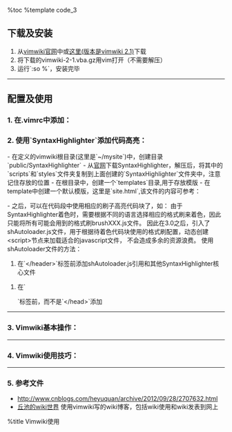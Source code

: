 %toc
%template code_3

==下载及安装==
# 从<a href="http://code.google.com/p/vimwiki/">vimwiki官网</a>中或<a href="https://github.com/jiangchengxu/jiangcx-wiki/blob/master/vim-scripts/vimwiki-2-1.vba#">这里(版本是vimwiki 2.1)</a>下载
# 将下载的vimwiki-2-1.vba.gz用vim打开（不需要解压）
# 运行`:so %`，安装完毕 

----
==配置及使用==

=== 1. 在.vimrc中添加： === 

{{{class="brush: bash"
    set nocompatible
        filetype plugin on
        syntax on


        let g:vimwiki_use_mouse=1         " 使用鼠标映射

        " 声明可以在wiki里面使用的HTML标签
        let g:vimwiki_valid_html_tags = 'a,img,b,i,s,u,sub,sup,br,hr,div,del,code,red,center,left,right,h1,h2,h3,h4,h5,h6,pre,script,style'

        " 创建站点
        let blog = {}
    let blog.path          = '~/mysite/wiki/' 		"设置wiki存放文件的根目录
        let blog.path_html     = '~/mysite/html/'		"设置wiki生成的html文件所在目录,%root_path%指向该目录
        let blog.template_path = '~/mysite/templates/'	"设置wiki模版文件目录
        let blog.template_default  = 'site'				"设置默认模版文件名
        let blog.template_ext      = '.html'			"设置默认模版后缀名
        let blog.auto_export       = 1					"设置是否自动导出

        " 加载站点
        let g:vimwiki_list = [blog]
}}}

=== 2. 使用`SyntaxHighlighter`添加代码高亮： ===

- 在定义的vimwiki根目录(这里是`~/mysite`)中，创建目录`public/SyntaxHighlighter`
- 从<a href="http://alexgorbatchev.com/SyntaxHighlighter/download/">官网</a>下载SyntaxHighlighter，解压后，将其中的`scripts`和`styles`文件夹复制到上面创建的`SyntaxHighlighter`文件夹中，注意记住存放的位置
- 在根目录中，创建一个`templates`目录,用于存放模版
- 在template中创建一个默认模版，这里是`site.html`,该文件的内容可参考：
{{{class="brush: html"
    <!DOCTYPE HTML> 
        <html>
        <head>
        <!-- 加载自定义css文件 -->
        <link rel="Stylesheet" type="text/css" href="%root_path%../public/style.css" />

        <title>%title%</title><!--引入wiki的title,在wiki文件中通过%title指定-->

        <meta http-equiv="Content-Type" content="text/html; charset=UTF-8" />

        <!-- SyntaxHighlighter -->
        <!-- 加载SyntaxHighlighter插件的核心实现文件,用于生成常规的html标签及class属性	-->
        <script src="%root_path%../public/SyntaxHighlighter/scripts/shCore.js"></script>

        <!-- 加载具体语言的语法特性，用于生成对于的html及class属性，以用于css主题着色-->
        <script src="%root_path%../public/SyntaxHighlighter/scripts/shBrushAll.js" type="text/javascript"></script>

        <!-- 加载核心css控制文件，控制shCore.js生成的标签和属性-->
        <link type="text/css" rel="stylesheet" href="%root_path%../public/SyntaxHighlighter/styles/shCore.css"/>
        <!-- 加载具体的代码着色css主题 -->
        <link type="text/css" rel="stylesheet" href="%root_path%../public/SyntaxHighlighter/styles/shThemeDefault.css"/>
        <script>

        SyntaxHighlighter.config.clipboardSwf = '%root_path%../public/SyntaxHighlighter/scripts/clipboard.swf';
    SyntaxHighlighter.all();

    </script>
        <!-- 加载格式化代码的代码必须写在</header>标签前面, 否则代码没有高亮效果-->
        </header>
        <body>
        %content% <!--引入wiki的内容-->
        </body>

        </html>

        <!-- 这里一定要注意路径及大小写，如果代码没有高亮效果，很有可能是这方面写的有问题-->
        <!-- %root_path%变量指向的是html文件生成的目录，可以在vimrc中通过vimwiki的html_path属性设置 -->
}}}

- 之后，可以在代码段中使用相应的刷子高亮代码块了，如：
{{{class="brush: c"
#include <stdio.h>

    int main (int argc, char* argv[])
    {
        printf("Hello, World\n");

        return 0;
    }
  }}}
由于SyntaxHighlighter着色时，需要根据不同的语言选择相应的格式刷来着色，因此只能将所有可能会用到的格式刷brushXXX.js文件。
因此在3.0之后，引入了shAutoloader.js文件，用于根据待着色代码块使用的格式刷配置，动态创建&lt;script>节点来加载适合的javascript文件，
不会造成多余的资源浪费。
使用shAutoloader文件的方法：
# 在`&lt;/header>`标签前添加shAutoloader.js引用和其他SyntaxHighlighter核心文件
{{{class="brush: html"
    <script src="%root_path%../public/SyntaxHighlighter/scripts/shCore.js"></script>
        <script src="%root_path%../public/SyntaxHighlighter/scripts/shAutoloader.js"></script>
        <link type="text/css" rel="stylesheet" href="%root_path%../public/SyntaxHighlighter/styles/shCore.css"/>
        ...... 
}}}   
# 在`</body>`标签前，而不是`&lt;/head>`添加
{{{class="brush: html"
    <script>
        function path()
        {
                    var args = arguments,
                            result = []
                                ;
                    for(var i = 0; i < args.length; i++)
                            result.push(args[i].replace('@', '%root_path%../public/SyntaxHighlighter/scripts/')); 
                    return result;
        };

    SyntaxHighlighter.autoloader.apply(null, path(
                'applescript            @shBrushAppleScript.js',
                'actionscript3 as3      @shBrushAS3.js',
                'bash shell             @shBrushBash.js',
                'coldfusion cf          @shBrushColdFusion.js',
                'cpp c                  @shBrushCpp.js',
                'c# c-sharp csharp      @shBrushCSharp.js',
                'css                    @shBrushCss.js',
                'delphi pascal          @shBrushDelphi.js',
                'diff patch pas         @shBrushDiff.js',
                'erl erlang             @shBrushErlang.js',
                'groovy                 @shBrushGroovy.js',
                'java                   @shBrushJava.js',
                'jfx javafx             @shBrushJavaFX.js',
                'js jscript javascript  @shBrushJScript.js',
                'perl pl                @shBrushPerl.js',
                'php                    @shBrushPhp.js',
                'text plain             @shBrushPlain.js',
                'py python              @shBrushPython.js',
                'ruby rails ror rb      @shBrushRuby.js',
                'sass scss              @shBrushSass.js',
                'scala                  @shBrushScala.js',
                'sql                    @shBrushSql.js',
                'vb vbnet               @shBrushVb.js',
                'xml xhtml xslt html    @shBrushXml.js'
                    ));
    </script>
}}}
----

=== 3. Vimwiki基本操作： ===
----
=== 4. Vimwiki使用技巧： ===
----
=== 5. 参考文件 ===
* http://www.cnblogs.com/heyuquan/archive/2012/09/28/2707632.html
* [[http://wiki.ktmud.com/index.html|丘池的wiki世界]] 使用vimwiki写的wiki博客，包括wiki使用和wiki发表到网上

%title Vimwiki使用
